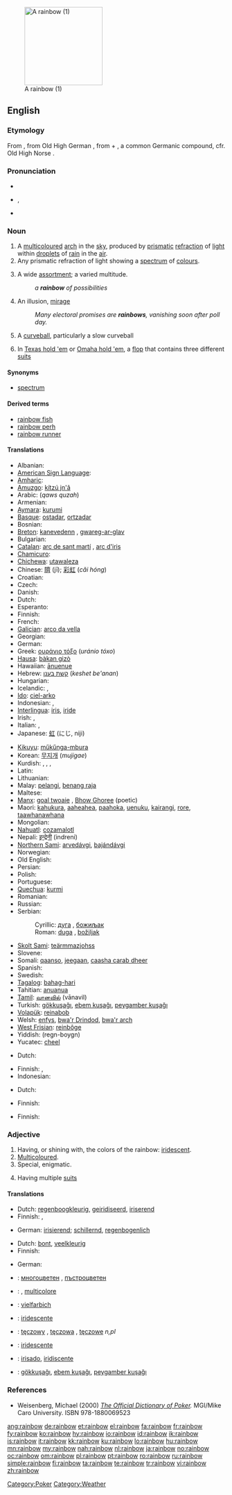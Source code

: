 [[Image:WhereRainbowRises.jpg|thumb|right|180px|A rainbow (1)]]
==English==

===Etymology===
From {{etyl|ang}} {{term|regnboga|reġnboga}}, from Old High German {{term|reganbogo}}, from {{etyl|goh}} {{term|regan||rain}} + {{term|bogo||bow}}, a common Germanic compound, cfr. Old High Norse {{term|regnbogi}}.

===Pronunciation===
* {{audio|En-us-rainbow.ogg|Audio (US)}}
{{wikipedia}}
* {{enPR|rān'bō}}, {{SAMPA|/"reInb@U/}}
* {{IPA|/ˈreɪnbəʊ/}}

===Noun===
{{en-noun}}

# A [[multicoloured]] [[arch]] in the [[sky]], produced by [[prismatic]] [[refraction]] of [[light]] within [[droplet]]s of [[rain]] in the [[air]].
# Any prismatic refraction of light showing a [[spectrum]] of [[colour]]s.
# {{context|often used with “of”}} A wide [[assortment]]; a varied multitude.
#: ''a '''rainbow''' of possibilities''
# An illusion, [[mirage]]
#: ''Many electoral promises are '''rainbows''', vanishing soon after poll day.''
# {{baseball}} A [[curveball]], particularly a slow curveball
# {{context|poker slang}} In [[Texas hold 'em]] or [[Omaha hold 'em]], a [[flop]] that contains three different [[suit]]s

====Synonyms====
* {{sense|prismatic reflection}} [[spectrum]]

====Derived terms====
* [[rainbow fish]]
* [[rainbow perh]]
* [[rainbow runner]]

====Translations====
{{trans-top|multicoloured arch in the sky}}
* Albanian: {{t+|sq|ylber|m|xs=Albanian}}
* [[American Sign Language]]: {{tø|ase|4@NearTipFinger-PalmBackFingerDown-4@SideTrunkhigh-PalmBackFingerUp RoundVert 4@SideTrunkhigh-PalmBackFingerUp-4@SideTrunkhigh-PalmBackFingerUp|xs=American Sign Language}}
* [[Amharic]]: {{tø|am|ቀስተ ደመና|tr=qästä dëmëna|sc=Ethi}}
* [[Amuzgo]]: [[kítzú jn'â]]
* Arabic: {{Arab|[[قوس قزح]]}} (''qaws quzah'')
* Armenian: {{t-|hy|ծիածան|tr=çiaçan|sc=Armn|xs=Armenian}}
* [[Aymara]]: [[kurumi]]
* [[Basque]]: [[ostadar]], [[ortzadar]]
* Bosnian: {{t-|bs|duga|f}}
* [[Breton]]: [[kanevedenn]] {{f}}, [[gwareg-ar-glav]] {{f}}
* Bulgarian: {{t+|bg|дъга|f|sc=Cyrl}}
* [[Catalan]]: [[arc de sant martí]] {{m}}, [[arc d'iris]] {{m}}
* [[Chamicuro]]: {{tø|ccc|chirapa}}
* [[Chichewa]]: [[utawaleza]]
* Chinese: [[隮]] (jī); [[彩虹]] (''cǎi hóng'')
* Croatian: {{t-|hr|duga|f}}
* Czech: {{t-|cs|duha|f}}
* Danish: {{t-|da|regnbue}}
* Dutch: {{t+|nl|regenboog|m}}
* Esperanto: {{t-|eo|ĉielarko|xs=Esperanto}}
* Finnish: {{t+|fi|sateenkaari}}
* French: {{t+|fr|arc-en-ciel|m}}
* [[Galician]]: [[arco da vella]] {{m}}
* Georgian: {{t-|ka|ცისარტყელა|tr=''c'isartqela''|xs=Georgian}}
* German: {{t+|de|Regenbogen|m}}
* Greek: [[ουράνιο τόξο]] {{n}} (''uránio tóxo'')
* [[Hausa]]: [[bàkan gizò]] {{m}}
* Hawaiian: [[ānuenue]]
* Hebrew: [[קשת בענן]] {{m}} (''keshet be'anan'')
* Hungarian: {{t+|hu|szivárvány}}
* Icelandic: {{t+|is|regnbogi|m}}, {{t+|is|friðarbogi|m}}
* [[Ido]]: [[ciel-arko]]
* Indonesian: {{t+|id|pelangi|xs=Indonesian}}, {{t+|id|bianglala|xs=Indonesian}}
* [[Interlingua]]: [[iris]], [[iride]]
* Irish: {{t+|ga|bogha báistí|m|xs=Irish}}, {{t+|ga|tuar ceatha|m|xs=Irish}}
* Italian: {{t+|it|arcobaleno|m}}, {{t+|it|iride|f}}
* Japanese: [[虹]] (にじ, niji)
{{trans-mid}}
* [[Kikuyu]]: [[műkűnga-mbura]]
* Korean: [[무지개]] (''mujigae'')
* Kurdish: {{t+|ku|keskesor|f}}, {{t+|ku|keskûala|f}}, {{t+|ku|qozeqer|f}}, {{t+|ku|bûka baranê|f}}
* Latin: {{t-|la|arcus|m}}
* Lithuanian: {{t-|lt|vaivorykštė|f|xs=Lithuanian}}
* Malay: [[pelangi]], [[benang raja]]
* Maltese: {{t-|mt|qawsalla|f|xs=Maltese}}
* [[Manx]]: [[goal twoaie]] {{m}}, [[Bhow Ghoree]] {{m}} (poetic)
* Maori: [[kahukura]], [[aaheahea]], [[paahoka]], [[uenuku]], [[kairangi]], [[rore]], [[taawhanawhana]]
* Mongolian: {{t+|mn|солонго|tr=''solongo''|sc=Cyrl|xs=Mongolian}}
* [[Nahuatl]]: [[cozamalotl]]
* Nepali: [[इन्द्रेनी]] (indreni)
* [[Northern Sami]]: [[arvedávgi]], [[bajándávgi]]
* Norwegian: {{t+|no|regnbue}}
* Old English: {{t-|ang|regnboga|alt=reġnboga|xs=Old English}}
* Persian: {{t+|fa|رنگین کمان|sc=fa-Arab|xs=Persian}}
* Polish: {{t+|pl|tęcza|f}}
* Portuguese: {{t+|pt|arco-íris|m}}
* [[Quechua]]: [[kurmi]]
* Romanian: {{t+|ro|curcubeu|m}}
* Russian: {{t+|ru|радуга|f|tr=raduga|sc=Cyrl}}
* Serbian:
*: Cyrillic: [[дуга#Serbian|дуга]] {{f}}, [[божиљак]] {{m}}
*: Roman: [[duga#Serbian|duga]] {{f}}, [[božiljak]] {{m}}
* [[Skolt Sami]]: [[teärmmazjohss]]
* Slovene: {{t+|sl|mavrica|f}}
* Somali: [[qaanso]], [[jeegaan]], [[caasha carab dheer]]
* Spanish: {{t+|es|arco iris|m}}
* Swedish: {{t+|sv|regnbåge}}
* [[Tagalog]]: [[bahag-hari]]
* Tahitian: [[anuanua]]
* [[Tamil]]: [[வானவில்]] (vānavil)
* Turkish: [[gökkuşağı]], [[ebem kuşağı]], [[peygamber kuşağı]]
* [[Volapük]]: [[reinabob]]
* Welsh: [[enfys]], [[bwa'r Drindod]], [[bwa'r arch]]
* [[West Frisian]]: [[reinbôge]]
* Yiddish: (regn-boygn) {{m}}
* Yucatec: [[cheel]]
{{trans-bottom}}

{{trans-top|prismatic reflection}}
* Dutch: {{t-|nl|prisma|n}}
{{trans-mid}}
* Finnish: {{t+|fi|kirjo}}, {{t+|fi|spektri}}
* Indonesian: {{t+|id|pelangi|xs=Indonesian}}
{{trans-bottom}}

{{trans-top|assortment, varied multitude}}
* Dutch: {{t-|nl|gamma|n}}
{{trans-mid}}
* Finnish: {{t+|fi|kirjo}}
{{trans-bottom}}

{{trans-see|baseball: curveball|curveball}}

{{trans-top|poker: flop containing three different suits}}
* Finnish: {{t+|fi|sateenkaari}}
{{trans-mid}}
{{trans-bottom}}

===Adjective===
{{en-adj|-}}

# Having, or shining with, the colors of the rainbow: [[iridescent]].
# [[multicoloured|Multicoloured]].
# Special, enigmatic.
# {{poker}} Having multiple [[suit]]s

====Translations====
{{trans-top|iridescent}}
* Dutch: [[regenboogkleurig]], [[geiridiseerd]], [[iriserend]]
* Finnish: {{t-|fi|kirjava}}, {{t|fi|riemunkirjava}}
{{trans-mid}}
* German: [[irisierend]]; [[schillernd]], [[regenbogenlich]]
{{trans-bottom}}

{{trans-top|multicoloured}}
* Dutch: [[bont]], [[veelkleurig]]
* Finnish: {{t-|fi|monivärinen}}
{{trans-mid}}
* German: {{t+|de|bunt}}
{{trans-bottom}}

{{checktrans-top}}
* {{ttbc|Bulgarian}}: [[многоцветен]] {{m}}, [[пъстроцветен]] {{m}}
* {{ttbc|French}}: {{t+|fr|iridescent}}, [[multicolore]]
* {{ttbc|German}}: [[vielfarbich]]
* {{ttbc|Interlingua}}: [[iridescente]]
{{trans-mid}}
* {{ttbc|Polish}}: [[tęczowy]] {{m}}, [[tęczowa]] {{f}}, [[tęczowe]] ''n,pl''
* {{ttbc|Portuguese}}: [[iridescente]] {{m|f}}
* {{ttbc|Spanish}}: [[irisado]], [[iridiscente]]
* {{ttbc|Turkish}}: [[gökkuşağı]], [[ebem kuşağı]], [[peygamber kuşağı]]
{{trans-bottom}}

===References===
* Weisenberg, Michael (2000) ''[http://www.poker1.com/mcu/pokerdictionary/mculib_dictionary_info.asp The Official Dictionary of Poker].''  MGI/Mike Caro University.  ISBN 978-1880069523

[[Category:Poker]]
[[Category:Weather]]

[[ang:rainbow]]
[[de:rainbow]]
[[et:rainbow]]
[[el:rainbow]]
[[fa:rainbow]]
[[fr:rainbow]]
[[fy:rainbow]]
[[ko:rainbow]]
[[hy:rainbow]]
[[io:rainbow]]
[[id:rainbow]]
[[ik:rainbow]]
[[is:rainbow]]
[[it:rainbow]]
[[kk:rainbow]]
[[ku:rainbow]]
[[lo:rainbow]]
[[hu:rainbow]]
[[mn:rainbow]]
[[my:rainbow]]
[[nah:rainbow]]
[[nl:rainbow]]
[[ja:rainbow]]
[[no:rainbow]]
[[oc:rainbow]]
[[om:rainbow]]
[[pl:rainbow]]
[[pt:rainbow]]
[[ro:rainbow]]
[[ru:rainbow]]
[[simple:rainbow]]
[[fi:rainbow]]
[[ta:rainbow]]
[[te:rainbow]]
[[tr:rainbow]]
[[vi:rainbow]]
[[zh:rainbow]]